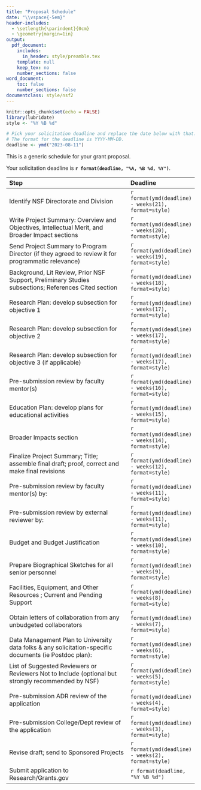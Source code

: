 ```yaml
---
title: "Proposal Schedule"
date: "\\vspace{-5em}"
header-includes:
  - \setlength{\parindent}{0cm}
  - \geometry{margin=1in}
output: 
  pdf_document:
    includes:
      in_header: style/preamble.tex
    template: null
    keep_tex: no
    number_sections: false
word_document:
    toc: false
    number_sections: false
documentclass: style/nsf2
---
```


```r
knitr::opts_chunk$set(echo = FALSE)
library(lubridate)
style <- "%Y %B %d"

# Pick your solicitation deadline and replace the date below with that.
# The format for the deadline is YYYY-MM-DD.
deadline <- ymd("2023-08-11")
```

This is a generic schedule for your grant proposal.

Your solicitation deadline is **`r format(deadline, "%A, %B %d, %Y")`**.

| **Step**                                            |    **Deadline**|
|:----------------------------------------------------|:---------------|
| Identify NSF Directorate and Division| `r format(ymd(deadline) - weeks(21), format=style)`|
| Write Project Summary: Overview and Objectives, Intellectual Merit, and Broader Impact sections| `r format(ymd(deadline) - weeks(20), format=style)` |
| Send Project Summary to Program Director (if they agreed to review it for programmatic relevance)| `r format(ymd(deadline) - weeks(19), format=style)` |
| Background, Lit Review, Prior NSF Support, Preliminary Studies subsections; References Cited section | `r format(ymd(deadline) - weeks(18), format=style)`|
| Research Plan: develop subsection for objective 1| `r format(ymd(deadline) - weeks(17), format=style)` |
| Research Plan: develop subsection for objective 2| `r format(ymd(deadline) - weeks(17), format=style)`|
| Research Plan: develop subsection for objective 3 (if applicable)| `r format(ymd(deadline) - weeks(17), format=style)` |
| Pre-submission review by faculty mentor(s) | `r format(ymd(deadline) - weeks(16), format=style)` |
| Education Plan: develop plans for educational activities | `r format(ymd(deadline) - weeks(15), format=style)` |
| Broader Impacts section| `r format(ymd(deadline) - weeks(14), format=style)`|
| Finalize Project Summary; Title; assemble final draft; proof, correct and make final revisions | `r format(ymd(deadline) - weeks(12), format=style)`|
| Pre-submission review by faculty mentor(s) by: | `r format(ymd(deadline) - weeks(11), format=style)` |
| Pre-submission review by external reviewer by: | `r format(ymd(deadline) - weeks(11), format=style)` |
| Budget and Budget Justification| `r format(ymd(deadline) - weeks(10), format=style)` |
| Prepare Biographical Sketches for all senior personnel | `r format(ymd(deadline) - weeks(9), format=style)` |
| Facilities, Equipment, and Other Resources ; Current and Pending Support | `r format(ymd(deadline) - weeks(8), format=style)` |
| Obtain letters of collaboration from any unbudgeted collaborators| `r format(ymd(deadline) - weeks(7), format=style)`|
| Data Management Plan to University data folks & any solicitation-specific documents (ie Postdoc plan): | `r format(ymd(deadline) - weeks(6), format=style)`|
| List of Suggested Reviewers or Reviewers Not to Include (optional but strongly recommended by NSF) | `r format(ymd(deadline) - weeks(5), format=style)`|
| Pre-submission ADR review of the application | `r format(ymd(deadline) - weeks(4), format=style)`|
| Pre-submission College/Dept review of the application| `r format(ymd(deadline) - weeks(3), format=style)`|
| Revise draft; send to Sponsored Projects | `r format(ymd(deadline) - weeks(2), format=style)` |
| Submit application to Research/Grants.gov| `r format(deadline, "%Y %B %d")`|